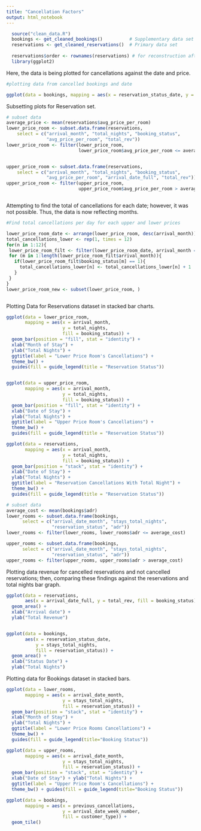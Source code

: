 ```yaml
---
title: "Cancellation Factors"
output: html_notebook
---
```


```r
  source("clean_data.R")
  bookings <- get_cleaned_bookings()          # Supplementary data set
  reservations <- get_cleaned_reservations()  # Primary data set
  
  reservations$order <- rownames(reservations) # for reconstruction after subsetting
  library(ggplot2)
```


Here, the data is being plotted for cancellations against the date and price. 

```r

#plotting data from cancelled bookings and date

ggplot(data = bookings, mapping = aes(x = reservation_status_date, y = adr, fill = is_canceled)) + geom_smooth(method = "lm", formula = y~x) + xlab("Date of Stay") + ylab("Average Room Price") 

```


Subsetting plots for Reservation set. 


```r
# subset data
average_price <- mean(reservations$avg_price_per_room)
lower_price_room <- subset.data.frame(reservations,
    select = c("arrival_month", "total_nights", "booking_status",
               "avg_price_per_room", "total_rev"))
lower_price_room <- filter(lower_price_room,
                           lower_price_room$avg_price_per_room <= average_price)


upper_price_room <- subset.data.frame(reservations,
    select = c("arrival_month", "total_nights", "booking_status", 
               "avg_price_per_room", "arrival_date_full", "total_rev")) 
upper_price_room <- filter(upper_price_room, 
                           upper_price_room$avg_price_per_room > average_price)



```


Attempting to find the total of cancellations for each date; however, it was not possible. Thus, the data is now reflecting months. 



```r
#Find total cancellations per day for each upper and lower prices 

lower_price_room_date <- arrange(lower_price_room, desc(arrival_month))
total_cancellations_lower <- rep(1, times = 12)
for(n in 1:12){
 lower_price_room_filt <- filter(lower_price_room_date, arrival_month == n)
 for (m in 1:length(lower_price_room_filt$arrival_month)){
   if(lower_price_room_filt$booking_status[m] == 1){
     total_cancellations_lower[n] <- total_cancellations_lower[n] + 1
   }
 }
}
lower_price_room_new <- subset(lower_price_room, )



```



Plotting Data for Reservations dataset in stacked bar charts. 


```r

ggplot(data = lower_price_room,
       mapping = aes(x = arrival_month,
                     y = total_nights,
                     fill = booking_status)) +
  geom_bar(position = "fill", stat = "identity") +
  xlab("Month of Stay") +
  ylab("Total Nights") +
  ggtitle(label = "Lower Price Room's Cancellations") +
  theme_bw() +
  guides(fill = guide_legend(title = "Reservation Status"))


ggplot(data = upper_price_room,
       mapping = aes(x = arrival_month,
                     y = total_nights,
                     fill = booking_status)) +
  geom_bar(position = "fill", stat = "identity") +
  xlab("Date of Stay") +
  ylab("Total Nights") +
  ggtitle(label = "Upper Price Room's Cancellations") +
  theme_bw() +
  guides(fill = guide_legend(title = "Reservation Status"))

ggplot(data = reservations,
       mapping = aes(x = arrival_month,
                     y = total_nights,
                     fill = booking_status)) +
  geom_bar(position = "stack", stat = "identity") +
  xlab("Date of Stay") +
  ylab("Total Nights") +
  ggtitle(label = "Reservation Cancellations With Total Night") +
  theme_bw() +
  guides(fill = guide_legend(title = "Reservation Status"))
```

```r

# subset data
average_cost <- mean(bookings$adr)
lower_rooms <- subset.data.frame(bookings,
      select = c("arrival_date_month", "stays_total_nights",
                 "reservation_status", "adr"))
lower_rooms <- filter(lower_rooms, lower_rooms$adr <= average_cost)

upper_rooms <- subset.data.frame(bookings,
      select = c("arrival_date_month", "stays_total_nights",
                 "reservation_status", "adr"))
upper_rooms <- filter(upper_rooms, upper_rooms$adr > average_cost)

```

Plotting data revenue for cancelled reservations and not cancelled reservations; then, comparing these findings against the reservations and total nights bar graph. 

```r

ggplot(data = reservations,
       aes(x = arrival_date_full, y = total_rev, fill = booking_status)) +
  geom_area() +
  xlab("Arrival date") +
  ylab("Total Revenue")


ggplot(data = bookings,
       aes(x = reservation_status_date,
           y = stays_total_nights,
           fill = reservation_status)) + 
  geom_area() +
  xlab("Status Date") +
  ylab("Total Nights")

```



Plotting data for Bookings dataset in stacked bars. 

```r
ggplot(data = lower_rooms,
       mapping = aes(x = arrival_date_month,
                     y = stays_total_nights,
                     fill = reservation_status)) +
  geom_bar(position = "stack", stat = "identity") +
  xlab("Month of Stay") +
  ylab("Total Nights") +
  ggtitle(label = "Lower Price Rooms Cancellations") +
  theme_bw() +
  guides(fill = guide_legend(title="Booking Status"))

ggplot(data = upper_rooms,
       mapping = aes(x = arrival_date_month,
                     y = stays_total_nights,
                     fill = reservation_status)) +
  geom_bar(position = "stack", stat = "identity") +
  xlab("Date of Stay") + ylab("Total Nights") +
  ggtitle(label = "Upper Price Room's Cancellations") +
  theme_bw() + guides(fill = guide_legend(title="Booking Status")) 

ggplot(data = bookings,
       mapping = aes(x = previous_cancellations,
                     y = arrival_date_week_number,
                     fill = customer_type)) +
  geom_tile()
```